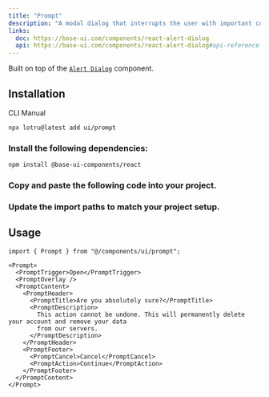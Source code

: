 ```yaml
---
title: "Prompt"
description: "A modal dialog that interrupts the user with important content and expects a response."
links:
  doc: https://base-ui.com/components/react-alert-dialog
  api: https://base-ui.com/components/react-alert-dialog#api-reference
---
```


Built on top of the [`Alert Dialog`](https://base-ui.com/components/react-alert-dialog) component.

<ComponentPreview id="examples/prompt-01" />

## Installation

<Tabs defaultValue="cli">

<TabsList>
  <TabsTrigger value="cli">CLI</TabsTrigger>
  <TabsTrigger value="manual">Manual</TabsTrigger>
  <TabsIndicator />
</TabsList>

<TabsContent value="cli">

```bash
npx lotru@latest add ui/prompt
```

</TabsContent>

<TabsContent value="manual">

<Steps>

### Install the following dependencies:

```bash
npm install @base-ui-components/react
```

### Copy and paste the following code into your project.

<ComponentSource id="ui/prompt" />

### Update the import paths to match your project setup.

</Steps>

</TabsContent>

</Tabs>

## Usage

```tsx
import { Prompt } from "@/components/ui/prompt";
```

```tsx
<Prompt>
  <PromptTrigger>Open</PromptTrigger>
  <PromptOverlay />
  <PromptContent>
    <PromptHeader>
      <PromptTitle>Are you absolutely sure?</PromptTitle>
      <PromptDescription>
        This action cannot be undone. This will permanently delete your account and remove your data
        from our servers.
      </PromptDescription>
    </PromptHeader>
    <PromptFooter>
      <PromptCancel>Cancel</PromptCancel>
      <PromptAction>Continue</PromptAction>
    </PromptFooter>
  </PromptContent>
</Prompt>
```

